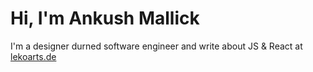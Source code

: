 # Hi, I'm Ankush Mallick

I'm a designer durned software engineer and write about JS & React at [lekoarts.de](https://www.lekoarts.de?utm_source=cara&utm_medium=Starter)
